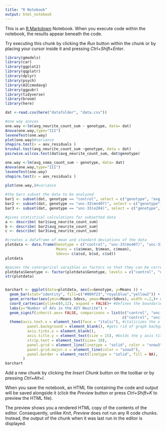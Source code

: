 ```yaml
---
title: "R Notebook"
output: html_notebook
---
```


This is an [R Markdown](http://rmarkdown.rstudio.com) Notebook. When you execute code within the notebook, the results appear beneath the code. 

Try executing this chunk by clicking the *Run* button within the chunk or by placing your cursor inside it and pressing *Ctrl+Shift+Enter*. 

```r
library(gmodels)
library(car)
library(ggplot2)
library(qqplotr)
library(dplyr)
library(psych)
library(AICcmodavg)
library(ggpubr)
library(tidyverse)
library(broom)
library(here)
```

```r
dat <-read.csv(here("datafolder", "data.csv"))

```


```r
#one way anovas
one.way <-lm(avg_neurite_count_sum ~ genotype, data= dat)
Anova(one.way,type="III")
leveneTest(one.way)
plot(one.way)#variance
shapiro.test(x = aov_residuals )
kruskal.test(avg_neurite_count_sum ~genotype, data = dat)
pairwise.wilcox.test(dat$avg_neurite_count_sum, dat$genotype)

one.way <-lm(avg_soma_count_sum ~ genotype, data= dat)
Anova(one.way,type="III")
leveneTest(one.way)
shapiro.test(x = aov_residuals )
 
plot(one.way,)#variance
```

```r
#the bars subset the data to be analyzed
bar1 <- subset(dat, genotype == "control", select = c("genotype", "avg_neurite_count_sum")) 
bar2 <- subset(dat, genotype == "unc-33(mn407)", select = c("genotype", "avg_neurite_count_sum")) 
bar3 <- subset(dat, genotype == "unc-33(e204)", select = c("genotype", "avg_neurite_count_sum")) 

#gives statistical calculations for subsetted data
a <- describe( bar1$avg_neurite_count_sum) 
b <- describe( bar2$avg_neurite_count_sum)
c <- describe( bar3$avg_neurite_count_sum)

#creates a dataframe of mean and standard deviations of the data
plotdata <- data.frame(Genotype = c("control", "unc-33(mn407)", "unc-33(e204)"),
                       Means = c(a$mean, b$mean, c$mean),
                       Sdevs= c(a$sd, b$sd, c$sd))
plotdata

#passes the catergorical varaibles as factors so that they can be correctly ordered 
plotdata$Genotype <- factor(plotdata$Genotype, levels = c("control", "unc-33(mn407)", "unc-33(e204)"))
str(plotdata)


barchart <- ggplot(data=plotdata, aes(x=Genotype, y=Means )) +
  geom_bar(stat="identity", fill=c("#009f23","royalblue","yellow2")) + #colors bars
  geom_errorbar(aes(ymin=Means-Sdevs, ymax=Means+Sdevs), width =.2,)+ #error bars
  coord_cartesian(ylim=c(0,12), expand = FALSE)+ #defines the boundaries shown in the graph
  labs(y="Number of AVs in the AIY Neurite") +
  geom_signif(inherit.aes= FALSE, comparisons = list(c("control", "unc-33(mn407)"),
                                                     c("control", "unc-33(e204")))+ #significance lines
  theme(axis.text.x = element_text(face = "italic"), #italicizes the x groupings
          panel.background = element_blank(), #gets rid of graph background
          axis.ticks.x = element_blank(),
          axis.title.y = element_text(size = 15), #bolds the y axis title
          strip.text = element_text(size= 10),
          panel.grid = element_line(linetype = "solid", color = "snow3"),
          panel.grid.major.x = element_line(color = "snow3"),
          panel.border = element_rect(linetype = "solid", fill = NA),
        )
barchart
```

Add a new chunk by clicking the *Insert Chunk* button on the toolbar or by pressing *Ctrl+Alt+I*.

When you save the notebook, an HTML file containing the code and output will be saved alongside it (click the *Preview* button or press *Ctrl+Shift+K* to preview the HTML file).

The preview shows you a rendered HTML copy of the contents of the editor. Consequently, unlike *Knit*, *Preview* does not run any R code chunks. Instead, the output of the chunk when it was last run in the editor is displayed.
